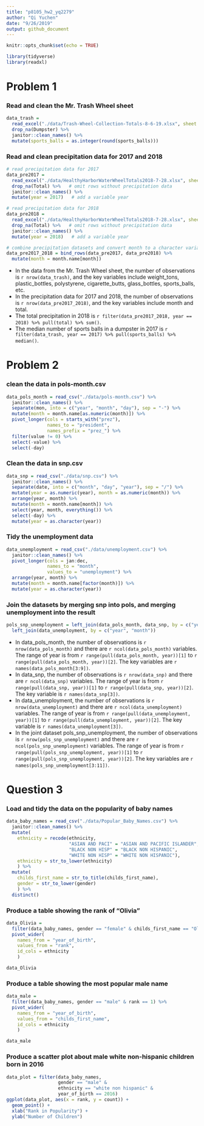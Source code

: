 ```yaml
---
title: "p8105_hw2_yq2279"
author: "Qi Yuchen"
date: "9/26/2019"
output: github_document
---
```


```r
knitr::opts_chunk$set(echo = TRUE)

library(tidyverse)
library(readxl)
```

# Problem 1

### Read and clean the Mr. Trash Wheel sheet

```r
data_trash = 
  read_excel("./data/Trash-Wheel-Collection-Totals-8-6-19.xlsx", sheet = 1, range = "A2:N406") %>% 
  drop_na(Dumpster) %>% 
  janitor::clean_names() %>% 
  mutate(sports_balls = as.integer(round(sports_balls)))

```

### Read and clean precipitation data for 2017 and 2018

```r
# read precipitation data for 2017
data_pre2017 = 
  read_excel("./data/HealthyHarborWaterWheelTotals2018-7-28.xlsx", sheet = 4, range = "A2:B14") %>% 
  drop_na(Total) %>%   # omit rows without precipitation data
  janitor::clean_names() %>% 
  mutate(year = 2017)   # add a variable year

# read precipitation data for 2018
data_pre2018 = 
  read_excel("./data/HealthyHarborWaterWheelTotals2018-7-28.xlsx", sheet = 3, range = "A2:B14") %>% 
  drop_na(Total) %>%   # omit rows without precipitation data
  janitor::clean_names() %>% 
  mutate(year = 2018)   # add a variable year

# combine precipitation datasets and convert month to a character variable
data_pre2017_2018 = bind_rows(data_pre2017, data_pre2018) %>% 
  mutate(month = month.name[month])

```

* In the data from the Mr. Trash Wheel sheet, the number of observations is `r nrow(data_trash)`, and the key variables include weight_tons, plastic_bottles, polystyrene, cigarette_butts, glass_bottles, sports_balls, etc. 
* In the precipitation data for 2017 and 2018, the number of observations is `r nrow(data_pre2017_2018)`, and the key variables include month and total. 
* The total precipitation in 2018 is `r filter(data_pre2017_2018, year == 2018) %>% pull(total) %>% sum()`.
* The median number of sports balls in a dumpster in 2017 is `r filter(data_trash, year == 2017) %>% pull(sports_balls) %>% median()`.


# Problem 2

### clean the data in pols-month.csv

```r
data_pols_month = read_csv("./data/pols-month.csv") %>%
  janitor::clean_names() %>%
  separate(mon, into = c("year", "month", "day"), sep = "-") %>% 
  mutate(month = month.name[as.numeric(month)]) %>% 
  pivot_longer(cols = starts_with("prez"),
               names_to = "president",
               names_prefix = "prez_") %>%
  filter(value != 0) %>% 
  select(-value) %>% 
  select(-day)
```

### Clean the data in snp.csv

```r
data_snp = read_csv("./data/snp.csv") %>%
  janitor::clean_names() %>%
  separate(date, into = c("month", "day", "year"), sep = "/") %>%
  mutate(year = as.numeric(year), month = as.numeric(month)) %>% 
  arrange(year, month) %>%
  mutate(month = month.name[month]) %>%
  select(year, month, everything()) %>% 
  select(-day) %>% 
  mutate(year = as.character(year))
```

### Tidy the unemployment data 
```r
data_unemployment = read_csv("./data/unemployment.csv") %>%
  janitor::clean_names() %>%
  pivot_longer(cols = jan:dec,
               names_to = "month",
               values_to = "unemployment") %>%
  arrange(year, month) %>%
  mutate(month = month.name[factor(month)]) %>% 
  mutate(year = as.character(year))
```

### Join the datasets by merging snp into pols, and merging unemployment into the result
```r
pols_snp_unemployment = left_join(data_pols_month, data_snp, by = c("year", "month")) %>% 
  left_join(data_unemployment, by = c("year", "month"))
```

* In data_pols_month, the number of observations is `r nrow(data_pols_month)` and there are `r ncol(data_pols_month)` variables. The range of year is from `r range(pull(data_pols_month, year))[1]` to `r range(pull(data_pols_month, year))[2]`. The key variables are `r names(data_pols_month[3:9])`.
* In data_snp, the number of observations is `r nrow(data_snp)` and there are `r ncol(data_snp)` variables. The range of year is from `r range(pull(data_snp, year))[1]` to `r range(pull(data_snp, year))[2]`. The key variable is `r names(data_snp[3])`.
* In data_unemployment, the number of observations is `r nrow(data_unemployment)` and there are `r ncol(data_unemployment)` variables. The range of year is from `r range(pull(data_unemployment, year))[1]` to `r range(pull(data_unemployment, year))[2]`. The key variable is `r names(data_unemployment[3])`.
* In the joint dataset pols_snp_unemployment, the number of observations is `r nrow(pols_snp_unemployment)` and there are `r ncol(pols_snp_unemployment)` variables. The range of year is from `r range(pull(pols_snp_unemployment, year))[1]` to `r range(pull(pols_snp_unemployment, year))[2]`. The key variables are `r names(pols_snp_unemployment[3:11])`.


# Question 3

### Load and tidy the data on the popularity of baby names
```r
data_baby_names = read_csv("./data/Popular_Baby_Names.csv") %>% 
  janitor::clean_names() %>%
  mutate(
    ethnicity = recode(ethnicity, 
                       "ASIAN AND PACI" = "ASIAN AND PACIFIC ISLANDER",
                       "BLACK NON HISP" = "BLACK NON HISPANIC",
                       "WHITE NON HISP" = "WHITE NON HISPANIC"),
    ethnicity = str_to_lower(ethnicity)
    ) %>% 
  mutate(
    childs_first_name = str_to_title(childs_first_name),
    gender = str_to_lower(gender)
    ) %>% 
  distinct()
```

### Produce a table showing the rank of “Olivia”
```r
data_Olivia = 
  filter(data_baby_names, gender == "female" & childs_first_name == "Olivia") %>% 
  pivot_wider(
    names_from = "year_of_birth",
    values_from = "rank",
    id_cols = ethnicity
    )

data_Olivia
```

### Produce a table showing the most popular male name
```r
data_male = 
  filter(data_baby_names, gender == "male" & rank == 1) %>%
  pivot_wider(
    names_from = "year_of_birth",
    values_from = "childs_first_name",
    id_cols = ethnicity
    )

data_male
```

### Produce a scatter plot about male white non-hispanic children born in 2016
```r
data_plot = filter(data_baby_names, 
                   gender == "male" & 
                   ethnicity == "white non hispanic" & 
                   year_of_birth == 2016)
ggplot(data_plot, aes(x = rank, y = count)) +
  geom_point() +
  xlab("Rank in Popularity") +
  ylab("Number of Children") 
```

